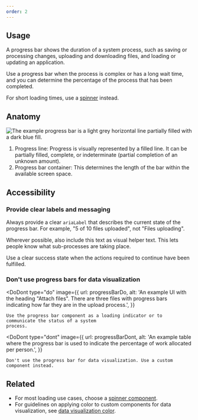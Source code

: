```yaml
---
order: 2
---
```



## Usage

A progress bar shows the duration of a system process, such as saving or processing changes,
uploading and downloading files, and loading or updating an application.

Use a progress bar when the process is complex or has a long wait time, and you can determine the
percentage of the process that has been completed.

For short loading times, use a [spinner](/components/spinner) instead.

## Anatomy

![The example progress bar is a light grey horizontal line partially filled with a dark blue fill.](/images/progress-bar-anatomy.png)

1. Progress line: Progress is visually represented by a filled line. It can be partially filled,
   complete, or indeterminate (partial completion of an unknown amount).
2. Progress bar container: This determines the length of the bar within the available screen space.

## Accessibility

### Provide clear labels and messaging

Always provide a clear `ariaLabel` that describes the current state of the progress bar. For
example, "5 of 10 files uploaded", not "Files uploading".

Wherever possible, also include this text as visual helper text. This lets people know what
sub-processes are taking place.

Use a clear success state when the actions required to continue have been fulfilled.

### Don't use progress bars for data visualization

<DoDont
	type="do"
	image={{
		url: progressBarDo,
		alt: 'An example UI with the heading "Attach files". There are three files with progress bars indicating how far they are in the upload process.',
	}}
>
	Use the progress bar component as a loading indicator or to communicate the status of a system
	process.
</DoDont>

<DoDont
	type="dont"
	image={{
		url: progressBarDont,
		alt: 'An example table where the progress bar is used to indicate the percentage of work allocated per person.',
	}}
>
	Don't use the progress bar for data visualization. Use a custom component instead.
</DoDont>

## Related

- For most loading use cases, choose a [spinner component](/components/spinner).
- For guidelines on applying color to custom components for data visualization, see
  [data visualization color](/foundations/color-new/data-visualization-color/).
